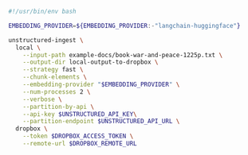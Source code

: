 ```bash CLI
#!/usr/bin/env bash

EMBEDDING_PROVIDER=${EMBEDDING_PROVIDER:-"langchain-huggingface"}

unstructured-ingest \
  local \
    --input-path example-docs/book-war-and-peace-1225p.txt \
    --output-dir local-output-to-dropbox \
    --strategy fast \
    --chunk-elements \
    --embedding-provider "$EMBEDDING_PROVIDER" \
    --num-processes 2 \
    --verbose \
    --partition-by-api \
    --api-key $UNSTRUCTURED_API_KEY\
    --partition-endpoint $UNSTRUCTURED_API_URL \
  dropbox \
    --token $DROPBOX_ACCESS_TOKEN \
    --remote-url $DROPBOX_REMOTE_URL
```
